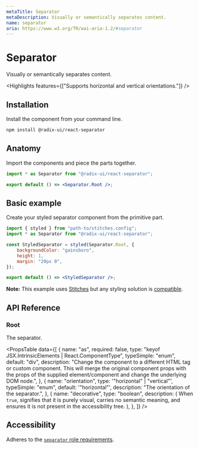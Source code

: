 ```yaml
---
metaTitle: Separator
metaDescription: Visually or semantically separates content.
name: separator
aria: https://www.w3.org/TR/wai-aria-1.2/#separator
---
```


# Separator

<Description>Visually or semantically separates content.</Description>

<Highlights features={["Supports horizontal and vertical orientations."]} />

## Installation

Install the component from your command line.

```bash
npm install @radix-ui/react-separator
```

## Anatomy

Import the components and piece the parts together.

```jsx
import * as Separator from "@radix-ui/react-separator";

export default () => <Separator.Root />;
```

## Basic example

Create your styled separator component from the primitive part.

```jsx
import { styled } from "path-to/stitches.config";
import * as Separator from "@radix-ui/react-separator";

const StyledSeparator = styled(Separator.Root, {
	backgroundColor: "gainsboro",
	height: 1,
	margin: "20px 0",
});

export default () => <StyledSeparator />;
```

<Note>

**Note:** This example uses [Stitches](https://stitches.dev) but any styling solution is [compatible](/primitives/docs/guides/styling).

</Note>

## API Reference

### Root

The separator.

<PropsTable
	data={[
		{
			name: "as",
			required: false,
			type: "keyof JSX.IntrinsicElements | React.ComponentType<any>",
			typeSimple: "enum",
			default: "div",
			description:
				"Change the component to a different HTML tag or custom component. This will merge the original component props with the props of the supplied element/component and change the underlying DOM node.",
		},
		{
			name: "orientation",
			type: '"horizontal" | "vertical"',
			typeSimple: "enum",
			default: '"horizontal"',
			description: "The orientation of the separator.",
		},
		{
			name: "decorative",
			type: "boolean",
			description: (
				<span>
					When <Code>true</Code>, signifies that it is purely visual, carries no
					semantic meaning, and ensures it is not present in the accessibility
					tree.
				</span>
			),
		},
	]}
/>

## Accessibility

Adheres to the [`separator` role requirements](https://www.w3.org/TR/wai-aria-1.2/#separator).
